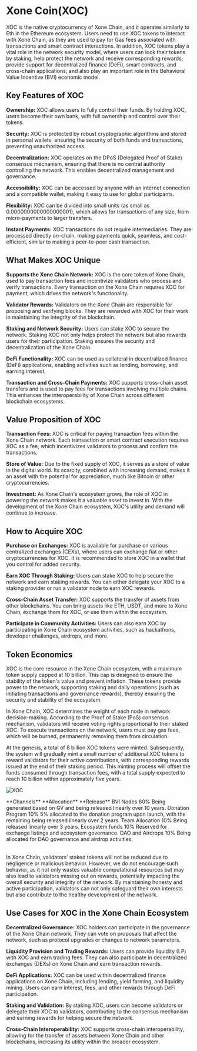 

# Xone Coin(XOC)

XOC is the native cryptocurrency of Xone Chain, and it operates similarly to Eth in the Ethereum ecosystem. Users need to use XOC tokens to interact with Xone Chain, as they are used to pay for Gas fees associated with transactions and smart contract interactions. In addition, XOC tokens play a vital role in the network security model, where users can lock their tokens by staking, help protect the network and receive corresponding rewards; provide support for decentralized finance (DeFi), smart contracts, and cross-chain applications; and also play an important role in the Behavioral Value Incentive (BVI) economic model.

## Key Features of XOC

**Ownership:** XOC allows users to fully control their funds. By holding XOC, users become their own bank, with full ownership and control over their tokens.

**Security:** XOC is protected by robust cryptographic algorithms and stored in personal wallets, ensuring the security of both funds and transactions, preventing unauthorized access.

**Decentralization:** XOC operates on the DPoS (Delegated Proof of Stake) consensus mechanism, ensuring that there is no central authority controlling the network. This enables decentralized management and governance.

**Accessibility:** XOC can be accessed by anyone with an internet connection and a compatible wallet, making it easy to use for global participants.

**Flexibility:** XOC can be divided into small units (as small as 0.0000000000000000001), which allows for transactions of any size, from micro-payments to larger transfers.

**Instant Payments:** XOC transactions do not require intermediaries. They are processed directly on-chain, making payments quick, seamless, and cost-efficient, similar to making a peer-to-peer cash transaction.

## What Makes XOC Unique

**Supports the Xone Chain Network:** XOC is the core token of Xone Chain, used to pay transaction fees and incentivize validators who process and verify transactions. Every transaction on the Xone Chain requires XOC for payment, which drives the network's functionality.

**Validator Rewards:** Validators on the Xone Chain are responsible for proposing and verifying blocks. They are rewarded with XOC for their work in maintaining the integrity of the blockchain.

**Staking and Network Security:** Users can stake XOC to secure the network. Staking XOC not only helps protect the network but also rewards users for their participation. Staking ensures the security and decentralization of the Xone Chain.

**DeFi Functionality:** XOC can be used as collateral in decentralized finance (DeFi) applications, enabling activities such as lending, borrowing, and earning interest.

**Transaction and Cross-Chain Payments:** XOC supports cross-chain asset transfers and is used to pay fees for transactions involving multiple chains. This enhances the interoperability of Xone Chain across different blockchain ecosystems.

## Value Proposition of XOC

**Transaction Fees:** XOC is critical for paying transaction fees within the Xone Chain network. Each transaction or smart contract execution requires XOC as a fee, which incentivizes validators to process and confirm the transactions.

**Store of Value:** Due to the fixed supply of XOC, it serves as a store of value in the digital world. Its scarcity, combined with increasing demand, makes it an asset with the potential for appreciation, much like Bitcoin or other cryptocurrencies.

**Investment:** As Xone Chain's ecosystem grows, the role of XOC in powering the network makes it a valuable asset to invest in. With the development of the Xone Chain ecosystem, XOC's utility and demand will continue to increase.


## How to Acquire XOC

**Purchase on Exchanges:** XOC is available for purchase on various centralized exchanges (CEXs), where users can exchange fiat or other cryptocurrencies for XOC. It is recommended to store XOC in a wallet that you control for added security.

**Earn XOC Through Staking:** Users can stake XOC to help secure the network and earn staking rewards. You can either delegate your XOC to a staking provider or run a validator node to earn XOC rewards.

**Cross-Chain Asset Transfer:** XOC supports the transfer of assets from other blockchains. You can bring assets like ETH, USDT, and more to Xone Chain, exchange them for XOC, or use them within the ecosystem.

**Participate in Community Activities:** Users can also earn XOC by participating in Xone Chain ecosystem activities, such as hackathons, developer challenges, airdrops, and more.

## Token Economics

XOC is the core resource in the Xone Chain ecosystem, with a maximum token supply capped at 10 billion. This cap is designed to ensure the stability of the token's value and prevent inflation. These tokens provide power to the network, supporting staking and daily operations (such as initiating transactions and governance rewards), thereby ensuring the security and stability of the ecosystem.

In Xone Chain, XOC determines the weight of each node in network decision-making. According to the Proof of Stake (PoS) consensus mechanism, validators will receive voting rights proportional to their staked XOC. To execute transactions on the network, users must pay gas fees, which will be burned, permanently removing them from circulation.

At the genesis, a total of 8 billion XOC tokens were minted. Subsequently, the system will gradually mint a small number of additional XOC tokens to reward validators for their active contributions, with corresponding rewards issued at the end of their staking period. This minting process will offset the funds consumed through transaction fees, with a total supply expected to reach 10 billion within approximately five years.

![XOC](/images/Charts.png)

<div className="overflow-x-auto">
<Table removeWrapper aria-label="Example static collection table" className="mt-2">
  <TableHeader>
    <TableColumn>**Channels**</TableColumn>
    <TableColumn>**Allocation**</TableColumn>
    <TableColumn>**Release**</TableColumn>
  </TableHeader>
  <TableBody>
    <TableRow key="1">
      <TableCell>BVI Nodes</TableCell>
      <TableCell>60%</TableCell>
      <TableCell>Being generated based on GV and being released linearly over 10 years.</TableCell>
    </TableRow>
    <TableRow key="2">
      <TableCell>Donation Program</TableCell>
      <TableCell>10%</TableCell>
      <TableCell>5% allocated to the donation program upon launch, with the remaining being released linearly over 2 years.</TableCell>
    </TableRow>
    <TableRow key="3">
      <TableCell>Team Allocation</TableCell>
      <TableCell>10%</TableCell>
      <TableCell>Being released linearly over 3 years.</TableCell>
    </TableRow>
    <TableRow key="4">
      <TableCell>Ecosystem funds</TableCell>
      <TableCell>10%</TableCell>
      <TableCell>Reserved for exchange listings and ecosystem governance.</TableCell>
    </TableRow>
    <TableRow key="5">
      <TableCell>DAO and Airdrops</TableCell>
      <TableCell>10%</TableCell>
      <TableCell>Being allocated for DAO governance and airdrop activities.</TableCell>
    </TableRow>
  </TableBody>
</Table>
</div>

In Xone Chain, validators’ staked tokens will not be reduced due to negligence or malicious behavior. However, we do not encourage such behavior, as it not only wastes valuable computational resources but may also lead to validators missing out on rewards, potentially impacting the overall security and integrity of the network. By maintaining honesty and active participation, validators can not only safeguard their own interests but also contribute to the healthy development of the network.

## Use Cases for XOC in the Xone Chain Ecosystem

**Decentralized Governance:** XOC holders can participate in the governance of the Xone Chain network. They can vote on proposals that affect the network, such as protocol upgrades or changes to network parameters.

**Liquidity Provision and Trading Rewards:** Users can provide liquidity (LP) with XOC and earn trading fees. They can also participate in decentralized exchanges (DEXs) on Xone Chain and earn transaction rewards.

**DeFi Applications:** XOC can be used within decentralized finance applications on Xone Chain, including lending, yield farming, and liquidity mining. Users can earn interest, fees, and other rewards through DeFi participation.

**Staking and Validation:** By staking XOC, users can become validators or delegate their XOC to validators, contributing to the consensus mechanism and earning rewards for helping secure the network.

**Cross-Chain Interoperability:** XOC supports cross-chain interoperability, allowing for the transfer of assets between Xone Chain and other blockchains, increasing its utility within the broader ecosystem.